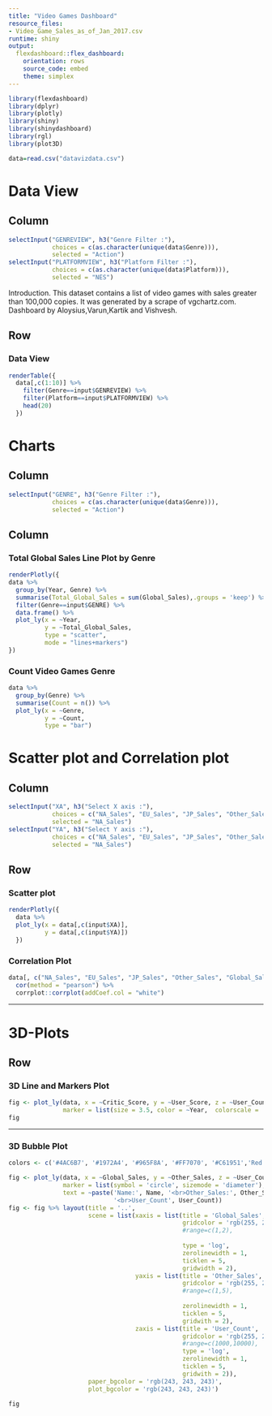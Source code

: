 ```yaml
---
title: "Video Games Dashboard"
resource_files:
- Video_Game_Sales_as_of_Jan_2017.csv
runtime: shiny
output:
  flexdashboard::flex_dashboard:
    orientation: rows
    source_code: embed
    theme: simplex
---
```

```r
library(flexdashboard)
library(dplyr)
library(plotly)
library(shiny)
library(shinydashboard)
library(rgl)
library(plot3D)
```
```r
data=read.csv("datavizdata.csv")
```
Data View
===
Column {.sidebar}
---
```r
selectInput("GENREVIEW", h3("Genre Filter :"), 
            choices = c(as.character(unique(data$Genre))),
            selected = "Action")
selectInput("PLATFORMVIEW", h3("Platform Filter :"), 
            choices = c(as.character(unique(data$Platform))),
            selected = "NES")
```
Introduction.
This dataset contains a list of video games with sales greater than 100,000 copies. It was generated by a scrape of vgchartz.com.
Dashboard by Aloysius,Varun,Kartik and Vishvesh.

Row
---
### Data View
```r
renderTable({
  data[,c(1:10)] %>%
    filter(Genre==input$GENREVIEW) %>% 
    filter(Platform==input$PLATFORMVIEW) %>%
    head(20)
  })
```

Charts
===
Column {.sidebar}
---
```r
selectInput("GENRE", h3("Genre Filter :"), 
            choices = c(as.character(unique(data$Genre))),
            selected = "Action")
```

Column
---
### Total Global Sales Line Plot by Genre

```r
renderPlotly({
data %>%
  group_by(Year, Genre) %>%
  summarise(Total_Global_Sales = sum(Global_Sales),.groups = 'keep') %>%
  filter(Genre==input$GENRE) %>%
  data.frame() %>% 
  plot_ly(x = ~Year, 
          y = ~Total_Global_Sales,
          type = "scatter",
          mode = "lines+markers")
})
```

### Count Video Games Genre
```r
data %>%
  group_by(Genre) %>%
  summarise(Count = n()) %>%
  plot_ly(x = ~Genre,
          y = ~Count,
          type = "bar")
```
Scatter plot and Correlation plot
===
Column {.sidebar}
---
```r
selectInput("XA", h3("Select X axis :"), 
            choices = c("NA_Sales", "EU_Sales", "JP_Sales", "Other_Sales", "Global_Sales"),
            selected = "NA_Sales")
selectInput("YA", h3("Select Y axis :"),
            choices = c("NA_Sales", "EU_Sales", "JP_Sales", "Other_Sales", "Global_Sales"),
            selected = "NA_Sales")
```
Row
---
### Scatter plot
```r
renderPlotly({
  data %>%
  plot_ly(x = data[,c(input$XA)],
          y = data[,c(input$YA)])
  })
```


### Correlation Plot
```r
data[, c("NA_Sales", "EU_Sales", "JP_Sales", "Other_Sales", "Global_Sales")] %>%
  cor(method = "pearson") %>%
  corrplot::corrplot(addCoef.col = "white")
```

----

3D-Plots
===
Row
---

### 3D Line and Markers Plot
```r
fig <- plot_ly(data, x = ~Critic_Score, y = ~User_Score, z = ~User_Count, type = 'scatter3d', mode = 'lines+markers', line = list(width = 3, color = ~Year, colorscale = 'Viridis'),
               marker = list(size = 3.5, color = ~Year,  colorscale = 'Greens', cmin = -20, cmax = 50))
fig
```

---
### 3D Bubble Plot
```r
colors <- c('#4AC6B7', '#1972A4', '#965F8A', '#FF7070', '#C61951','Red')

fig <- plot_ly(data, x = ~Global_Sales, y = ~Other_Sales, z = ~User_Count, color = ~Platform, size = ~User_Count, colors = colors,
               marker = list(symbol = 'circle', sizemode = 'diameter'), sizes = c(5, 150),
               text = ~paste('Name:', Name, '<br>Other_Sales:', Other_Sales, '<br>Global_Sales:', Global_Sales,
                             '<br>User_Count', User_Count))
fig <- fig %>% layout(title = '..',
                      scene = list(xaxis = list(title = 'Global_Sales',
                                                gridcolor = 'rgb(255, 255, 255)',
                                                #range=c(1,2),
                                               
                                                type = 'log',
                                                zerolinewidth = 1,
                                                ticklen = 5,
                                                gridwidth = 2),
                                   yaxis = list(title = 'Other_Sales',
                                                gridcolor = 'rgb(255, 255, 255)',
                                                #range=c(1,5),
                                                
                                                zerolinewidth = 1,
                                                ticklen = 5,
                                                gridwith = 2),
                                   zaxis = list(title = 'User_Count',
                                                gridcolor = 'rgb(255, 255, 255)',
                                                #range=c(1000,10000),
                                                type = 'log',
                                                zerolinewidth = 1,
                                                ticklen = 5,
                                                gridwith = 2)),
                      paper_bgcolor = 'rgb(243, 243, 243)',
                      plot_bgcolor = 'rgb(243, 243, 243)')

fig
```